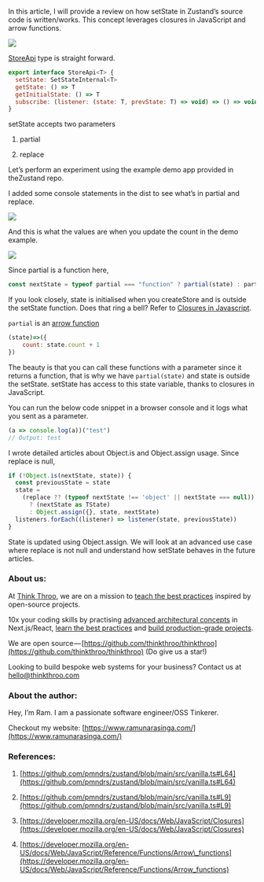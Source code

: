 In this article, I will provide a review on how setState in Zustand’s source code is written/works. This concept leverages closures in JavaScript and arrow functions.

![](https://cdn-images-1.medium.com/max/1000/1*j06fhTrBgMVu_tv3D_lTLw.png)

[StoreApi](https://github.com/pmndrs/zustand/blob/main/src/vanilla.ts#L9) type is straight forward.

```javascript
export interface StoreApi<T> {
  setState: SetStateInternal<T>
  getState: () => T
  getInitialState: () => T
  subscribe: (listener: (state: T, prevState: T) => void) => () => void
}
```

setState accepts two parameters

1. partial 
    
2. replace
    

Let’s perform an experiment using the example demo app provided in theZustand repo.

I added some console statements in the dist to see what’s in partial and replace.

![](https://cdn-images-1.medium.com/max/1000/1*8MHKhUDAlHQKCh38g_3iXA.png)

And this is what the values are when you update the count in the demo example.

![](https://cdn-images-1.medium.com/max/1000/1*1l8VM-IDSniIQTEPurunSQ.png)

Since partial is a function here, 

```javascript
const nextState = typeof partial === "function" ? partial(state) : partial;
```

If you look closely, state is initialised when you createStore and is outside the setState function. Does that ring a bell? Refer to [Closures in Javascript](https://developer.mozilla.org/en-US/docs/Web/JavaScript/Closures).

`partial` is an [arrow function](https://developer.mozilla.org/en-US/docs/Web/JavaScript/Reference/Functions/Arrow_functions)

```javascript
(state)=>({
    count: state.count + 1
})
```

The beauty is that you can call these functions with a parameter since it returns a function, that is why we have `partial(state)` and state is outside the setState. setState has access to this state variable, thanks to closures in JavaScript.

You can run the below code snippet in a browser console and it logs what you sent as a parameter.

```javascript
(a => console.log(a))("test")
// Output: test
```

I wrote detailed articles about Object.is and Object.assign usage. Since replace is null,

```javascript
if (!Object.is(nextState, state)) {
  const previousState = state
  state =
    (replace ?? (typeof nextState !== 'object' || nextState === null))
      ? (nextState as TState)
      : Object.assign({}, state, nextState)
  listeners.forEach((listener) => listener(state, previousState))
}
```

State is updated using Object.assign. We will look at an advanced use case where replace is not null and understand how setState behaves in the future articles.

### About us:

At [Think Throo](https://thinkthroo.com/), we are on a mission to [teach the best practices](https://app.thinkthroo.com/best-practices) inspired by open-source projects.

10x your coding skills by practising [advanced architectural concepts](https://app.thinkthroo.com/architecture) in Next.js/React, [learn the best practices](https://app.thinkthroo.com/best-practices) and [build production-grade projects](https://app.thinkthroo.com/production-grade-projects).

We are open source — [https://github.com/thinkthroo/thinkthroo](https://github.com/thinkthroo/thinkthroo) (Do give us a star!)

Looking to build bespoke web systems for your business? Contact us at hello@thinkthroo.com

### About the author:

Hey, I’m Ram. I am a passionate software engineer/OSS Tinkerer.

Checkout my website: [https://www.ramunarasinga.com/](https://www.ramunarasinga.com/)

### References:

1. [https://github.com/pmndrs/zustand/blob/main/src/vanilla.ts#L64](https://github.com/pmndrs/zustand/blob/main/src/vanilla.ts#L64)
    
2. [https://github.com/pmndrs/zustand/blob/main/src/vanilla.ts#L9](https://github.com/pmndrs/zustand/blob/main/src/vanilla.ts#L9)
    
3. [https://developer.mozilla.org/en-US/docs/Web/JavaScript/Closures](https://developer.mozilla.org/en-US/docs/Web/JavaScript/Closures)
    
4. [https://developer.mozilla.org/en-US/docs/Web/JavaScript/Reference/Functions/Arrow\_functions](https://developer.mozilla.org/en-US/docs/Web/JavaScript/Reference/Functions/Arrow_functions)
